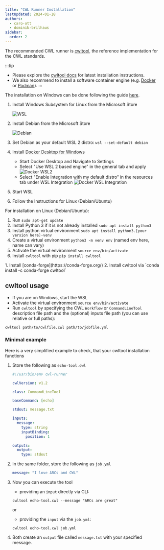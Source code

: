 ```yaml
---
title: "CWL Runner Installation"
lastUpdated: 2024-01-18
authors:
  - caro-ott
  - dominik-brilhaus
sidebar:
  order: 2
---
```



The recommended CWL runner is [cwltool](https://github.com/common-workflow-language/cwltool), the reference implementation for the CWL standards.

:::tip
- Please explore the [cwltool docs](https://cwltool.readthedocs.io/en/latest/) for latest installation instructions.
- We also recommend to install a software container engine (e.g. [Docker](https://docs.docker.com/engine/install/) or [Podman](https://podman.io/getting-started/installation)).
:::

<Tabs syncKey="os">
<TabItem label="Windows" icon='seti:windows'>

The installation on Windows can be done following the guide [here](https://cwltool.readthedocs.io/en/latest/#ms-windows-users).

<Steps>

1. Install Windows Subsystem for Linux from the Microsoft Store
 
    ![WSL](@images/guides/cwl/wsl.png)

2. Install Debian from the Microsoft Store

    ![Debian](@images/guides/cwl/debian.png)

3. Set Debian as your default WSL 2 distro: `wsl --set-default debian`
4. Install [Docker Desktop for Windows](https://desktop.docker.com/win/main/amd64/Docker%20Desktop%20Installer.exe)
   - Start Docker Desktop and Navigate to Settings
   - Select "Use WSL 2 based engine" in the general tab and apply
      ![Docker WSL2](@images/guides/cwl/docker-wsl2.png)
   - Select "Enable Integration with my default distro" in the resources tab under WSL Integration
      ![Docker WSL Integration](@images/guides/cwl/docker-wsl-integration.png)
5. Start WSL
6. Follow the Instructions for Linux (Debian/Ubuntu)

</Steps>
</TabItem>

<TabItem label="Linux" icon='linux'>

For installation on Linux (Debian/Ubuntu): 
 
<Steps>

1. Run `sudo apt-get update`
2. Install Python 3 if it is not already installed `sudo apt install python3`
3. Install python virtual environment `sudo apt install python3.[your version here]-venv`
4. Create a virtual environment `python3 -m venv env` (named env here, name can vary)
5. Activate the virtual environment `source env/bin/activate`
6. Install `cwltool` with pip `pip install cwltool`

</Steps>

</TabItem>

<TabItem label="Macos" icon="apple">

<Steps>
1. Install [conda-forge](https://conda-forge.org/)
2. Install cwltool via `conda install -c conda-forge cwltool`
</Steps>

</TabItem>

</Tabs>


## cwltool usage
 
- If you are on Windows, start the WSL
- Activate the virtual environment `source env/bin/activate`
- Run `cwltool` by specifying the CWL `Workflow` or `CommandLineTool` description file path and the (optional) inputs file path (you can use relative or full paths): 

```bash
cwltool path/to/cwlfile.cwl path/to/jobfile.yml
```

### Minimal example

Here is a very simplified example to check, that your cwltool installation functions

<Steps>

1. Store the following as `echo-tool.cwl`
    
    ```yaml
    #!/usr/bin/env cwl-runner

    cwlVersion: v1.2

    class: CommandLineTool

    baseCommand: [echo]

    stdout: message.txt

    inputs:
      message:
        type: string
        inputBinding:
          position: 1

    outputs:
      output:
        type: stdout
    ```

2. In the same folder, store the following as `job.yml`

    ```yaml
    message: "I love ARCs and CWL"
    ```

3. Now you can execute the tool
   - providing an `input` directly via CLI:  
   
   ```
   cwltool echo-tool.cwl --message "ARCs are great"
   ```
   or
   
   - providing the `input` via the `job.yml`:  
   
   ```
   cwltool echo-tool.cwl job.yml
   ```

4. Both create an `output` file called `message.txt` with your specified message.

</Steps>
